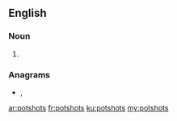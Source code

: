 ==English==

===Noun===
{{head|en|noun plural form}}

# {{plural of|potshot|lang=en}}

===Anagrams===
* {{l|en|hotspots}}, {{l|en|hot spots}}

[[ar:potshots]]
[[fr:potshots]]
[[ku:potshots]]
[[my:potshots]]